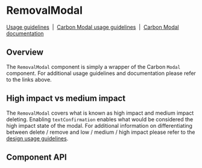 <!-- `position:fixed` cause rendering issues, so do not render the modal -->


# RemovalModal

[Usage guidelines](https://www.carbondesignsystem.com/community/patterns/remove-pattern/)
&nbsp;|&nbsp;
[Carbon Modal usage guidelines](https://www.carbondesignsystem.com/components/modal/usage)
&nbsp;|&nbsp;
[Carbon Modal documentation](https://react.carbondesignsystem.com/?path=/docs/modal--default)

## Overview

The `RemovalModal` component is simply a wrapper of the Carbon `Modal`
component. For additional usage guidelines and documentation please refer to the
links above.

<Preview>
  <Story id="experimental-removalmodal--with-state-manager" />
</Preview>

## High impact vs medium impact

The `RemovalModal` covers what is known as high impact and medium impact
deleting. Enabling `textConfirmation` enables what would be considered the high
impact state of the modal. For additional information on differentiating between
delete / remove and low / medium / high impact please refer to the
[design usage guidelines](https://www.carbondesignsystem.com/community/patterns/remove-pattern/#delete-remove-variations).

## Component API

<Props />
